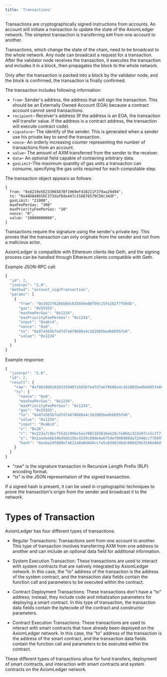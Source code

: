 ```yaml
---
title: 'Transactions'
---
```


Transactions are cryptographically signed instructions from accounts. An account will initiate a transaction to update the state of the AxiomLedger network. The simplest transaction is transferring `AXM` from one account to another.

Transactions, which change the state of the chain, need to be broadcast to the whole network. Any node can broadcast a request for a transaction. After the validator node receives the transaction, it executes the transaction and includes it in a block, then propagates the block to the whole network.

Only after the transaction is packed into a block by the validator node, and the block is confirmed, the transaction is finally confirmed.

The transaction includes following information:

- `from`- Sender's address, the address that will sign the transaction. This should be an Externally Owned Account (EOA) because a contract account cannot send transactions.
- `recipient`– Receiver's address (If the address is an EOA, the transaction will transfer value. If the address is a contract address, the transaction will execute contract code).
- `signature`– The identify of the sender. This is generated when a sender use his private key to send the transaction.
- `nonce`- An orderly increasing counter representing the number of transactions from an account.
- `value`– The amount of AXM transferred from the sender to the receiver.
- `data`– An optional field capable of containing arbitrary data.
- `gasLimit`–The maximum quantity of gas units a transaction can consume, specifying the gas units required for each computable step.


The transaction object appears as follows:

``` solidity
{
  from: "0x8219e5E23396587Bf1969eFd1B211F379aa29494",
  to: "0x44D848b5DC373dafDde447c158876579C50c34dF",
  gasLimit: "21000",
  maxFeePerGas: "300"
  maxPriorityFeePerGas: "10"
  nonce: "0",
  value: "10000000000",
}
```

Transactions require the signature using the sender's private key. This proves that the transaction can only originate from the sender and not from a malicious actor.

AxiomLedger is compatible with Ethereum clients like Geth, and the signing process can be handled through Ethereum clients compatible with Geth.

Example JSON-RPC call:

``` Javascript
{
  "id": 2,
  "jsonrpc": "2.0",
  "method": "account_signTransaction",
  "params": [
    {
      "from": "0x1923f626bb8dc025849e00f99c25fe2b2f7fb0db",
      "gas": "0x55555",
      "maxFeePerGas": "0x1234",
      "maxPriorityFeePerGas": "0x1234",
      "input": "0xabcd",
      "nonce": "0x0",
      "to": "0x07a565b7ed7d7a678680a4c162885bedbb695fe0",
      "value": "0x1234"
    }
  ]
}
```
Example response:
``` JavaScript
{
  "jsonrpc": "2.0",
  "id": 2,
  "result": {
    "raw": "0xf88380018203339407a565b7ed7d7a678680a4c162885bedbb695fe080a44401a6e4000000000000000000000000000000000000000000000000000000000000001226a0223a7c9bcf5531c99be5ea7082183816eb20cfe0bbc322e97cc5c7f71ab8b20ea02aadee6b34b45bb15bc42d9c09de4a6754e7000908da72d48cc7704971491663",
    "tx": {
      "nonce": "0x0",
      "maxFeePerGas": "0x1234",
      "maxPriorityFeePerGas": "0x1234",
      "gas": "0x55555",
      "to": "0x07a565b7ed7d7a678680a4c162885bedbb695fe0",
      "value": "0x1234",
      "input": "0xabcd",
      "v": "0x26",
      "r": "0x223a7c9bcf5531c99be5ea7082183816eb20cfe0bbc322e97cc5c7f71ab8b20e",
      "s": "0x2aadee6b34b45bb15bc42d9c09de4a6754e7000908da72d48cc7704971491663",
      "hash": "0xeba2df809e7a612a0a0d444ccfa5c839624bdc00dd29e3340d46df3870f8a30e"
    }
  }
}
```

- "raw" is the signature transaction in Recursive Length Prefix (RLP) encoding format.
- "tx" is the JSON representation of the signed transaction.

If a signed hash is present, it can be used in cryptographic techniques to prove the transaction's origin from the sender and broadcast it to the network.

# Types of Transaction

AxiomLedger has four different types of transactions:

- Regular Transactions: Transactions sent from one account to another. This type of transaction involves transferring AXM from one address to another and can include an optional data field for additional information.

- System Execution Transaction: These transactions are used to interact with system contracts that are natively integrated by AxiomLedger network. In this case, the "to" address of the transaction is the address of the system contract, and the transaction data fields contain the function call and parameters to be executed within the contract.

- Contract Deployment Transactions: These transactions don't have a "to" address; instead, they include code and initialization parameters for deploying a smart contract. In this type of transaction, the transaction data fields contain the bytecode of the contract and constructor parameters.

- Contract Execution Transactions: These transactions are used to interact with smart contracts that have already been deployed on the AxiomLedger network. In this case, the "to" address of the transaction is the address of the smart contract, and the transaction data fields contain the function call and parameters to be executed within the contract.

These different types of transactions allow for fund transfers, deployment of smart contracts, and interaction with smart contracts and system contracts on the AxiomLedger network.








